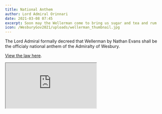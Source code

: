 ```yaml
---
title: National Anthem
author: Lord Admiral Orinnari
date: 2021-03-08 07:45
excerpt: Soon may the Wellerman come to bring us sugar and tea and rum...
icon: /WesburyGov2021/uploads/wellerman_thumbnail.jpg
---
```


The Lord Admiral formally decreed that Wellerman by Nathan Evans shall be the
officialy national anthem of the Admiralty of Wesbury.

[View the law here](/WesburyGov2021/laws/national-anthem).

<Iframe src="https://www.youtube.com/embed/SLiNQhQr4G4" allow="accelerometer; autoplay; encrypted-media; gyroscope; picture-in-picture" allowFullScreen/>
